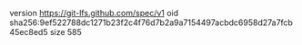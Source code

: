 version https://git-lfs.github.com/spec/v1
oid sha256:9ef522788dc1271b23f2c4f76d7b2a9a7154497acbdc6958d27a7fcb45ec8ed5
size 585
